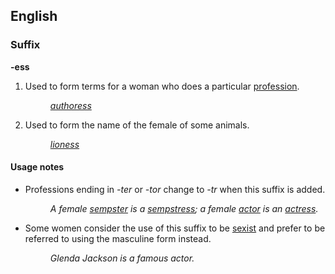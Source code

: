 ==English==
===Suffix===
'''-ess'''

#Used to form terms for a woman who does a particular [[profession]].
#:''[[authoress]]''
#Used to form the name of the female of some animals.
#:''[[lioness]]''

====Usage notes====
*Professions ending in ''-ter'' or ''-tor'' change to ''-tr'' when this suffix is added.
*:''A female [[sempster]] is a [[sempstress]]; a female [[actor]] is an [[actress]].''
*Some women consider the use of this suffix to be [[sexist]] and prefer to be referred to using the masculine form instead.
*:''Glenda Jackson is a famous actor.''